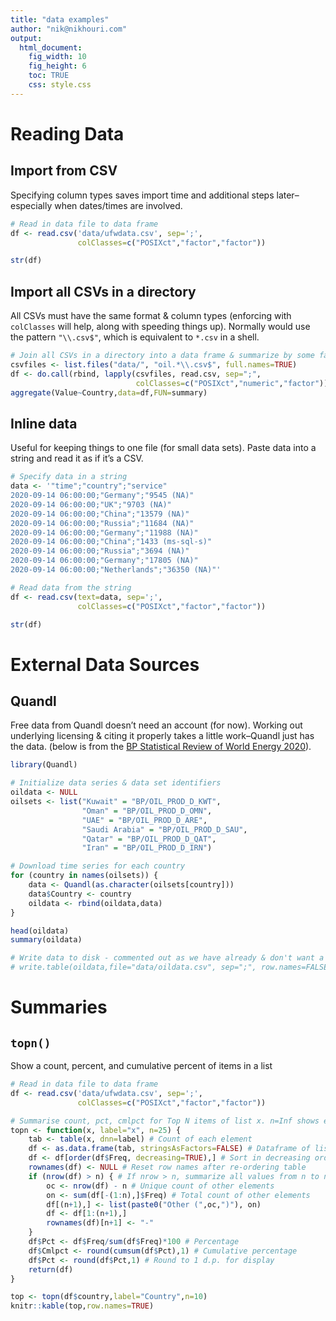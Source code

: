 ```yaml
---
title: "data examples"
author: "nik@nikhouri.com"
output:
  html_document:
    fig_width: 10
    fig_height: 6
    toc: TRUE
    css: style.css
---
```


# Reading Data

## Import from CSV

Specifying column types saves import time and additional steps later--especially when dates/times are involved.

```r
# Read in data file to data frame
df <- read.csv('data/ufwdata.csv', sep=';',
               colClasses=c("POSIXct","factor","factor"))

str(df)
```

## Import all CSVs in a directory

All CSVs must have the same format & column types (enforcing with `colClasses` will help, along with speeding things up). Normally would use the pattern `"\\.csv$"`, which is equivalent to `*.csv` in a shell.

```r
# Join all CSVs in a directory into a data frame & summarize by some factor
csvfiles <- list.files("data/", "oil.*\\.csv$", full.names=TRUE)
df <- do.call(rbind, lapply(csvfiles, read.csv, sep=";",
                            colClasses=c("POSIXct","numeric","factor")))
aggregate(Value~Country,data=df,FUN=summary)

```

## Inline data

Useful for keeping things to one file (for small data sets). Paste data into a string and read it as if it's a CSV.

```r
# Specify data in a string
data <- '"time";"country";"service"
2020-09-14 06:00:00;"Germany";"9545 (NA)"
2020-09-14 06:00:00;"UK";"9703 (NA)"
2020-09-14 06:00:00;"China";"13579 (NA)"
2020-09-14 06:00:00;"Russia";"11684 (NA)"
2020-09-14 06:00:00;"Germany";"11988 (NA)"
2020-09-14 06:00:00;"China";"1433 (ms-sql-s)"
2020-09-14 06:00:00;"Russia";"3694 (NA)"
2020-09-14 06:00:00;"Germany";"17805 (NA)"
2020-09-14 06:00:00;"Netherlands";"36350 (NA)"'

# Read data from the string
df <- read.csv(text=data, sep=';',
               colClasses=c("POSIXct","factor","factor"))

str(df)
```

# External Data Sources

## Quandl

Free data from Quandl doesn't need an account (for now). Working out underlying licensing & citing it properly takes a little work--Quandl just has the data. (below is from the [BP Statistical Review of World Energy 2020](https://www.bp.com/en/global/corporate/energy-economics/statistical-review-of-world-energy/downloads.html)).

```r
library(Quandl)

# Initialize data series & data set identifiers
oildata <- NULL
oilsets <- list("Kuwait" = "BP/OIL_PROD_D_KWT",
                "Oman" = "BP/OIL_PROD_D_OMN",
                "UAE" = "BP/OIL_PROD_D_ARE",
                "Saudi Arabia" = "BP/OIL_PROD_D_SAU",             
                "Qatar" = "BP/OIL_PROD_D_QAT",
                "Iran" = "BP/OIL_PROD_D_IRN")

# Download time series for each country
for (country in names(oilsets)) {
    data <- Quandl(as.character(oilsets[country]))
    data$Country <- country
    oildata <- rbind(oildata,data)
}

head(oildata)
summary(oildata)

# Write data to disk - commented out as we have already & don't want a refresh
# write.table(oildata,file="data/oildata.csv", sep=";", row.names=FALSE)
```

# Summaries

## `topn()`

Show a count, percent, and cumulative percent of items in a list

```r
# Read in data file to data frame
df <- read.csv('data/ufwdata.csv', sep=';',
               colClasses=c("POSIXct","factor","factor"))

# Summarise count, pct, cmlpct for Top N items of list x. n=Inf shows everything
topn <- function(x, label="x", n=25) {
    tab <- table(x, dnn=label) # Count of each element
    df <- as.data.frame(tab, stringsAsFactors=FALSE) # Dataframe of list counts
    df <- df[order(df$Freq, decreasing=TRUE),] # Sort in decreasing order
    rownames(df) <- NULL # Reset row names after re-ordering table
    if (nrow(df) > n) { # If nrow > n, summarize all values from n to nrows
        oc <- nrow(df) - n # Unique count of other elements
        on <- sum(df[-(1:n),]$Freq) # Total count of other elements
        df[(n+1),] <- list(paste0("Other (",oc,")"), on)
        df <- df[1:(n+1),]
        rownames(df)[n+1] <- "-"
    }
    df$Pct <- df$Freq/sum(df$Freq)*100 # Percentage
    df$Cmlpct <- round(cumsum(df$Pct),1) # Cumulative percentage
    df$Pct <- round(df$Pct,1) # Round to 1 d.p. for display
    return(df)
}

top <- topn(df$country,label="Country",n=10)
knitr::kable(top,row.names=TRUE)
```